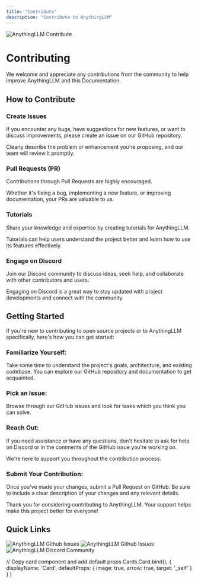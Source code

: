 ```yaml
---
title: "Contribute"
description: "Contribute to AnythingLLM"
---
```



<Image
  src="/images/home/contribute.png" 
  height={1080} 
  width={1920} 
  quality={100}
  alt="AnythingLLM Contribute"
/>

# Contributing
We welcome and appreciate any contributions from the community to help improve AnythingLLM and this Documentation.

## How to Contribute

### Create Issues
If you encounter any bugs, have suggestions for new features, or want to discuss improvements, please create an issue on our GitHub repository. 

Clearly describe the problem or enhancement you're proposing, and our team will review it promptly.


### Pull Requests (PR)
Contributions through Pull Requests are highly encouraged. 

Whether it's fixing a bug, implementing a new feature, or improving documentation, your PRs are valuable to us. 


### Tutorials
Share your knowledge and expertise by creating tutorials for AnythingLLM. 

Tutorials can help users understand the project better and learn how to use its features effectively.


### Engage on Discord
Join our Discord community to discuss ideas, seek help, and collaborate with other contributors and users. 

Engaging on Discord is a great way to stay updated with project developments and connect with the community.



## Getting Started
If you're new to contributing to open source projects or to AnythingLLM specifically, here's how you can get started:


### Familiarize Yourself:
Take some time to understand the project's goals, architecture, and existing codebase. You can explore our GitHub repository and documentation to get acquainted.


### Pick an Issue: 
Browse through our GitHub issues and look for tasks which you think you can solve.


### Reach Out: 
If you need assistance or have any questions, don't hesitate to ask for help on Discord or in the comments of the GitHub issue you're working on. 

We're here to support you throughout the contribution process.


### Submit Your Contribution: 
Once you've made your changes, submit a Pull Request on GitHub. Be sure to include a clear description of your changes and any relevant details.


Thank you for considering contributing to AnythingLLM. Your support helps make this project better for everyone!


## Quick Links 

<Cards>
  <Card title="AnythingLLM Github" href="https://github.com/Mintplex-Labs/anything-llm/issues"> 
    <Image
      src="/images/getting-started/what-is-allm/thumbnail.png" 
      height={1080} 
      width={1920} 
      quality={100}
      alt="AnythingLLM Github Issues"
    />
  </Card>

  <Card title="AnythingLLM Docs Github" href="https://github.com/Mintplex-Labs/anythingllm-docs/issues"> 
    <Image
      src="/images/getting-started/support/github.png" 
      height={1080} 
      width={1920} 
      quality={100}
      alt="AnythingLLM Github Issues"
    />
  </Card>

  <Card title="Discord Community Invite" href="https://discord.gg/Dh4zSZCdsC"> 
    <Image
      src="/images/getting-started/support/discord.png" 
      height={1080} 
      width={1920}
      quality={100} 
      alt="AnythingLLM Discord Community"
    />
  </Card>
</Cards>

  // Copy card component and add default props
  Cards.Card.bind(),
  {
    displayName: 'Card',
    defaultProps: {
      image: true,
      arrow: true,
      target: '_self'
    }
  }
)

<style global jsx>{`
  img {
    aspect-ratio: 16/9;
    object-fit: cover;
  }
`}</style>

